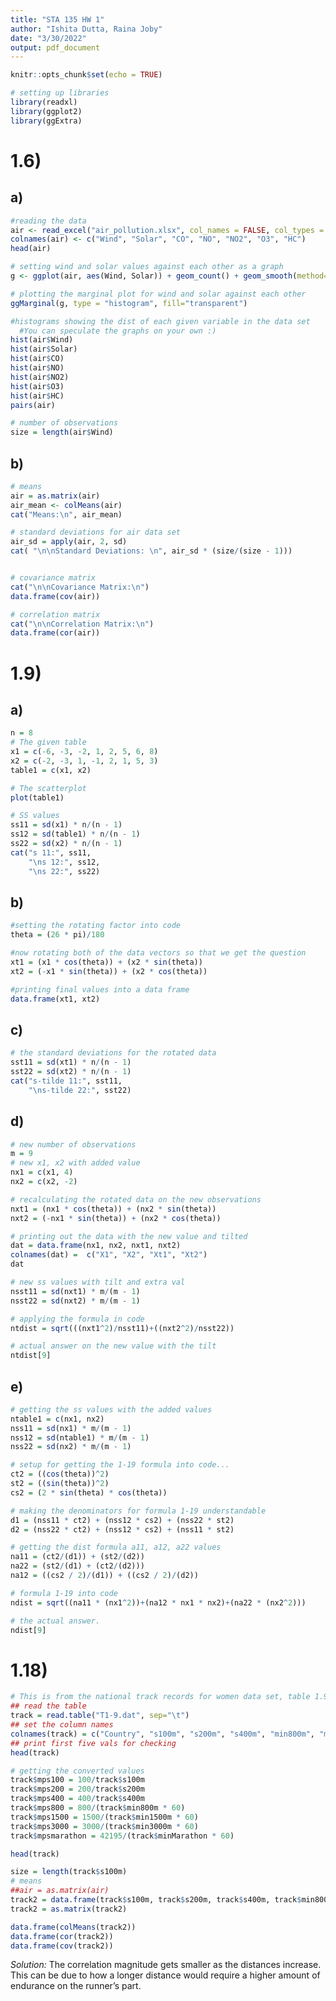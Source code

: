 ```yaml
---
title: "STA 135 HW 1"
author: "Ishita Dutta, Raina Joby"
date: "3/30/2022"
output: pdf_document
---
```


```r
knitr::opts_chunk$set(echo = TRUE)
```

```r
# setting up libraries
library(readxl)
library(ggplot2)
library(ggExtra)
```


# 1.6)

## a)
```r
#reading the data
air <- read_excel("air_pollution.xlsx", col_names = FALSE, col_types = "numeric")
colnames(air) <- c("Wind", "Solar", "CO", "NO", "NO2", "O3", "HC")
head(air)

# setting wind and solar values against each other as a graph
g <- ggplot(air, aes(Wind, Solar)) + geom_count() + geom_smooth(method="lm", se=F)

# plotting the marginal plot for wind and solar against each other
ggMarginal(g, type = "histogram", fill="transparent")

#histograms showing the dist of each given variable in the data set
  #You can speculate the graphs on your own :)
hist(air$Wind)
hist(air$Solar)
hist(air$CO)
hist(air$NO)
hist(air$NO2)
hist(air$O3)
hist(air$HC)
pairs(air)

# number of observations
size = length(air$Wind)
```

## b)
```r

# means
air = as.matrix(air)
air_mean <- colMeans(air)
cat("Means:\n", air_mean)

# standard deviations for air data set
air_sd = apply(air, 2, sd)
cat( "\n\nStandard Deviations: \n", air_sd * (size/(size - 1)))


# covariance matrix
cat("\n\nCovariance Matrix:\n")
data.frame(cov(air))

# correlation matrix
cat("\n\nCorrelation Matrix:\n")
data.frame(cor(air))
```

# 1.9)

## a)
```r
n = 8
# The given table
x1 = c(-6, -3, -2, 1, 2, 5, 6, 8)
x2 = c(-2, -3, 1, -1, 2, 1, 5, 3)
table1 = c(x1, x2)

# The scatterplot
plot(table1)

# SS values
ss11 = sd(x1) * n/(n - 1)
ss12 = sd(table1) * n/(n - 1)
ss22 = sd(x2) * n/(n - 1)
cat("s 11:", ss11,
    "\ns 12:", ss12,
    "\ns 22:", ss22)
```

## b)
```r
#setting the rotating factor into code
theta = (26 * pi)/180

#now rotating both of the data vectors so that we get the question
xt1 = (x1 * cos(theta)) + (x2 * sin(theta))
xt2 = (-x1 * sin(theta)) + (x2 * cos(theta))

#printing final values into a data frame
data.frame(xt1, xt2)
``` 

## c)
```r
# the standard deviations for the rotated data
sst11 = sd(xt1) * n/(n - 1)
sst22 = sd(xt2) * n/(n - 1)
cat("s-tilde 11:", sst11,
    "\ns-tilde 22:", sst22)
```

## d)
```r
# new number of observations
m = 9
# new x1, x2 with added value
nx1 = c(x1, 4)
nx2 = c(x2, -2)

# recalculating the rotated data on the new observations
nxt1 = (nx1 * cos(theta)) + (nx2 * sin(theta))
nxt2 = (-nx1 * sin(theta)) + (nx2 * cos(theta))

# printing out the data with the new value and tilted
dat = data.frame(nx1, nx2, nxt1, nxt2)
colnames(dat) =  c("X1", "X2", "Xt1", "Xt2")
dat

# new ss values with tilt and extra val
nsst11 = sd(nxt1) * m/(m - 1)
nsst22 = sd(nxt2) * m/(m - 1)

# applying the formula in code
ntdist = sqrt(((nxt1^2)/nsst11)+((nxt2^2)/nsst22))

# actual answer on the new value with the tilt
ntdist[9]
```

## e)
```r
# getting the ss values with the added values
ntable1 = c(nx1, nx2)
nss11 = sd(nx1) * m/(m - 1)
nss12 = sd(ntable1) * m/(m - 1)
nss22 = sd(nx2) * m/(m - 1)

# setup for getting the 1-19 formula into code...
ct2 = ((cos(theta))^2)
st2 = ((sin(theta))^2)
cs2 = (2 * sin(theta) * cos(theta))

# making the denominators for formula 1-19 understandable
d1 = (nss11 * ct2) + (nss12 * cs2) + (nss22 * st2)
d2 = (nss22 * ct2) + (nss12 * cs2) + (nss11 * st2)

# getting the dist formula a11, a12, a22 values
na11 = (ct2/(d1)) + (st2/(d2))
na22 = (st2/(d1) + (ct2/(d2)))
na12 = ((cs2 / 2)/(d1)) + ((cs2 / 2)/(d2))

# formula 1-19 into code
ndist = sqrt((na11 * (nx1^2))+(na12 * nx1 * nx2)+(na22 * (nx2^2)))

# the actual answer.
ndist[9]


```

# 1.18)
```r
# This is from the national track records for women data set, table 1.9
## read the table
track = read.table("T1-9.dat", sep="\t") 
## set the column names
colnames(track) = c("Country", "s100m", "s200m", "s400m", "min800m", "min1500m", "min3000m", "minMarathon")
## print first five vals for checking
head(track)

# getting the converted values
track$mps100 = 100/track$s100m
track$mps200 = 200/track$s200m
track$mps400 = 400/track$s400m
track$mps800 = 800/(track$min800m * 60)
track$mps1500 = 1500/(track$min1500m * 60)
track$mps3000 = 3000/(track$min3000m * 60)
track$mpsmarathon = 42195/(track$minMarathon * 60)

head(track)

size = length(track$s100m)
# means
##air = as.matrix(air)
track2 = data.frame(track$s100m, track$s200m, track$s400m, track$min800m, track$min1500m, track$min3000m, track$minMarathon, track$mps100, track$mps200, track$mps400, track$mps800, track$mps1500, track$mps3000, track$mpsmarathon)
track2 = as.matrix(track2)

data.frame(colMeans(track2))
data.frame(cor(track2))
data.frame(cov(track2))
```
_Solution:_ The correlation magnitude gets smaller as the distances increase. This can be due to how a longer distance would require a higher amount of endurance on the runner's part. 




































